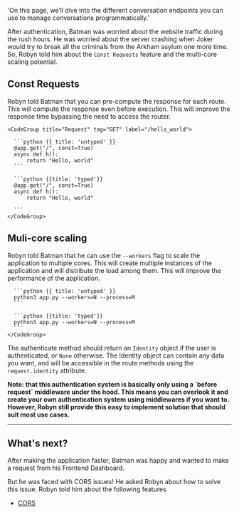
  'On this page, we’ll dive into the different conversation endpoints you can use to manage conversations programmatically.'

After authentication, Batman was worried about the website traffic during the rush hours. He was worried about the server crashing when Joker would try to break all the criminals from the Arkham asylum one more time. So, Robyn told him about the `Const Requests` feature and the multi-core scaling potential.


## Const Requests


Robyn told Batman that you can pre-compute the response for each route. This will compute the response even before execution. This will improve the response time bypassing the need to access the router.


<Row>
<Col>
</Col>
  <Col sticky>

    <CodeGroup title="Request" tag="GET" label="/hello_world">

      ```python {{ title: 'untyped' }}
      @app.get("/", const=True)
      async def h():
          return "Hello, world"
      ```

      ```python {{title: 'typed'}}
      @app.get("/", const=True)
      async def h():
          return "Hello, world"

      ```
    </CodeGroup>
  </Col>
</Row>

## Muli-core scaling

Robyn told Batman that he can use the `--workers` flag to scale the application to multiple cores. This will create multiple instances of the application and will distribute the load among them. This will improve the performance of the application.


<Row>

  <Col>

  </Col>
  <Col sticky>
    <CodeGroup title="Request">

      ```python {{ title: 'untyped' }}
      python3 app.py --workers=N --process=M
      ```

      ```python {{title: 'typed'}}
      python3 app.py --workers=N --process=M
      ```
    </CodeGroup>
  </Col>

The authenticate method should return an `Identity` object if the user is authenticated, or `None` otherwise. The Identity object can contain any data you want, and will be accessible in the route methods using the `request.identity` attribute.

<b>
  Note: that this authentication system is basically only using a `before request` middleware under the hood. This means you can overlook it and create your own authentication system using middlewares if you want to. However, Robyn still provide this easy to implement solution that should suit most use cases.
</b>


</Row>

--- 

## What's next?

After making the application faster, Batman was happy and wanted to make a request from his Frontend Dashboard.

But he was faced with CORS issues! He asked Robyn about how to solve this issue. Robyn told him about the following features

- [CORS](/documentation/api_reference/cors)

